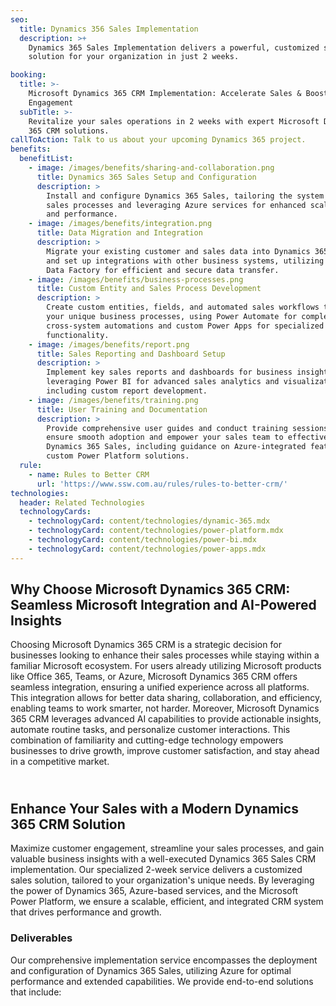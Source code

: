 ```yaml
---
seo:
  title: Dynamics 356 Sales Implementation
  description: >+
    Dynamics 365 Sales Implementation delivers a powerful, customized sales
    solution for your organization in just 2 weeks.

booking:
  title: >-
    Microsoft Dynamics 365 CRM Implementation: Accelerate Sales & Boost
    Engagement
  subTitle: >-
    Revitalize your sales operations in 2 weeks with expert Microsoft Dynamics
    365 CRM solutions.
callToAction: Talk to us about your upcoming Dynamics 365 project.
benefits:
  benefitList:
    - image: /images/benefits/sharing-and-collaboration.png
      title: Dynamics 365 Sales Setup and Configuration
      description: >
        Install and configure Dynamics 365 Sales, tailoring the system to your
        sales processes and leveraging Azure services for enhanced scalability
        and performance.
    - image: /images/benefits/integration.png
      title: Data Migration and Integration
      description: >
        Migrate your existing customer and sales data into Dynamics 365 Sales
        and set up integrations with other business systems, utilizing Azure
        Data Factory for efficient and secure data transfer.
    - image: /images/benefits/business-processes.png
      title: Custom Entity and Sales Process Development
      description: >
        Create custom entities, fields, and automated sales workflows to match
        your unique business processes, using Power Automate for complex,
        cross-system automations and custom Power Apps for specialized
        functionality.
    - image: /images/benefits/report.png
      title: Sales Reporting and Dashboard Setup
      description: >
        Implement key sales reports and dashboards for business insights,
        leveraging Power BI for advanced sales analytics and visualizations,
        including custom report development.
    - image: /images/benefits/training.png
      title: User Training and Documentation
      description: >
        Provide comprehensive user guides and conduct training sessions to
        ensure smooth adoption and empower your sales team to effectively use
        Dynamics 365 Sales, including guidance on Azure-integrated features and
        custom Power Platform solutions.
  rule:
    - name: Rules to Better CRM
      url: 'https://www.ssw.com.au/rules/rules-to-better-crm/'
technologies:
  header: Related Technologies
  technologyCards:
    - technologyCard: content/technologies/dynamic-365.mdx
    - technologyCard: content/technologies/power-platform.mdx
    - technologyCard: content/technologies/power-bi.mdx
    - technologyCard: content/technologies/power-apps.mdx
---
```


## Why Choose Microsoft Dynamics 365 CRM: Seamless Microsoft Integration and AI-Powered Insights

Choosing Microsoft Dynamics 365 CRM is a strategic decision for businesses looking to enhance their sales processes while staying within a familiar Microsoft ecosystem. For users already utilizing Microsoft products like Office 365, Teams, or Azure, Microsoft Dynamics 365 CRM offers seamless integration, ensuring a unified experience across all platforms. This integration allows for better data sharing, collaboration, and efficiency, enabling teams to work smarter, not harder. Moreover, Microsoft Dynamics 365 CRM leverages advanced AI capabilities to provide actionable insights, automate routine tasks, and personalize customer interactions. This combination of familiarity and cutting-edge technology empowers businesses to drive growth, improve customer satisfaction, and stay ahead in a competitive market.

\
Enhance Your Sales with a Modern Dynamics 365 CRM Solution
----------------------------------------------------------

Maximize customer engagement, streamline your sales processes, and gain valuable business insights with a well-executed Dynamics 365 Sales CRM implementation. Our specialized 2-week service delivers a customized sales solution, tailored to your organization's unique needs. By leveraging the power of Dynamics 365, Azure-based services, and the Microsoft Power Platform, we ensure a scalable, efficient, and integrated CRM system that drives performance and growth.

<VideoEmbed url="https://www.youtube.com/watch?v=PV9w_rFsL1E" caption="Microsoft Dynamics 365 - A Developers Overview (3 mins)" />

<VideoEmbed url="https://www.youtube.com/watch?v=3nkO8BxG8Sc" caption="Every client deserves a Team! Link Microsoft Teams with your CRM (4 mins)" />

### Deliverables

Our comprehensive implementation service encompasses the deployment and configuration of Dynamics 365 Sales, utilizing Azure for optimal performance and extended capabilities. We provide end-to-end solutions that include:
